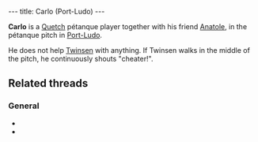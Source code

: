 ---
title: Carlo (Port-Ludo)
---

{{Infobox Character
 |image=Carlo (Port-Ludo).png
 |race=Quetch
 |gender=Male
 |size=average
 |age=Adult
 |magical=no
 |lba1=
 |lba2=yes
 |alignment=neutral
 |occupation=
 |requires=
 |amount=
 |fam1=
 |fam2=
 |planet=
 |island=
 |building=
}}

'''Carlo''' is a [[Quetch]] pétanque player together with his friend [[Anatole]], in the pétanque pitch in [[Port-Ludo]].

He does not help [[Twinsen]] with anything. If Twinsen walks in the middle of the pitch, he continuously shouts "cheater!".

==Related threads==
===General===
* {{thread|id=11096|title=The Desert Island Bowlers}}
* {{thread|id=845|title=Who and Where}}

<!-- remove these category links when they're all automated by categorizers...
[[Category:Desert Island inhabitants]] -->